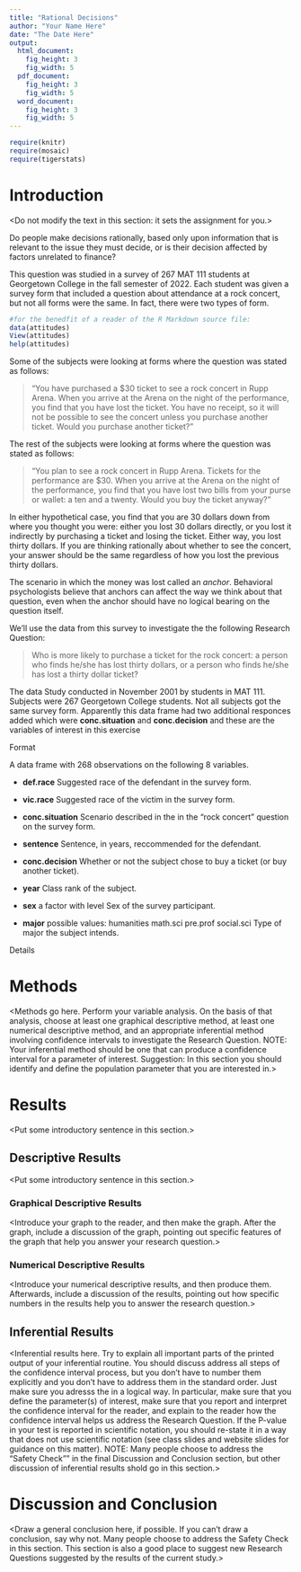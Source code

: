 ---
title: "Rational Decisions"
author: "Your Name Here"
date: "The Date Here"
output: 
  html_document:
    fig_height: 3
    fig_width: 5
  pdf_document:
    fig_height: 3
    fig_width: 5
  word_document:
    fig_height: 3
    fig_width: 5
---

```{r include=FALSE}
require(knitr)
require(mosaic)
require(tigerstats)
```

# Introduction

<Do not modify the text in this section:  it sets the assignment for you.>

Do people make decisions rationally, based only upon information that is relevant to the issue they must decide, or is their decision affected by factors unrelated to finance?

This question was studied in a survey of 267 MAT 111 students at Georgetown College in the fall semester of 2022.  Each student was given a survey form that included a question about attendance at a rock concert, but not all forms were the same.  In fact, there were two types of form.

```{r eval=FALSE,include=FALSE}
#for the benedfit of a reader of the R Markdown source file:
data(attitudes)
View(attitudes)
help(attitudes)
```

Some of the subjects were looking at forms where the question was stated as follows:

  >"You have purchased a $30 ticket to see a rock concert in Rupp Arena. When you arrive at the Arena on the night of the performance, you find that you have lost the ticket. You have no receipt, so it will not be possible to see the concert unless you purchase another ticket. Would you purchase another ticket?"

The rest of the subjects were looking at forms where the question was stated as follows:

  >"You plan to see a rock concert in Rupp Arena. Tickets for the performance are $30. When you arrive at the Arena on the night of the performance, you find that you have lost two bills from your purse or wallet: a ten and a twenty. Would you buy the ticket anyway?"

In either hypothetical case, you find that you are 30 dollars down from where you thought you were:  either you lost 30 dollars directly, or you lost it indirectly by purchasing a ticket and losing the ticket.  Either way, you lost thirty dollars.  If you are thinking rationally about whether to see the concert, your answer should be the same regardless of how you lost the previous thirty dollars.

The scenario in which the money was lost called an *anchor*.  Behavioral psychologists believe that anchors can affect the way we think about that question, even when the anchor should have no logical bearing on the question itself.

We'll use the data from this survey to investigate the the following Research Question:


  >Who is more likely to purchase a ticket for the rock concert:  a person who finds he/she has lost thirty dollars, or a person who finds he/she has lost a thirty dollar ticket?
  
The data
Study conducted in November 2001 by students in MAT 111. Subjects were 267 Georgetown College students. Not all subjects got the same survey form.  Apparently this data frame had two additional responces added which were **conc.situation** and **conc.decision** and these are the variables of interest in this exercise

Format

A data frame with 268 observations on the following 8 variables.

* **def.race**
Suggested race of the defendant in the survey form.

* **vic.race**
Suggested race of the victim in the survey form.

* **conc.situation**
Scenario described in the in the "rock concert" question on the survey form.

* **sentence**
Sentence, in years, reccommended for the defendant.

* **conc.decision**
Whether or not the subject chose to buy a ticket (or buy another ticket).

* **year**
Class rank of the subject.

* **sex**
a factor with level Sex of the survey participant.

* **major**
possible values: humanities math.sci pre.prof social.sci Type of major the subject intends.

Details

# Methods

<Methods go here.  Perform your variable analysis.  On the basis of that analysis, choose at least one graphical descriptive method, at least one numerical descriptive method, and an appropriate inferential method involving confidence intervals to investigate the Research Question.  NOTE:  Your inferential method should be one that can produce a confidence interval for a parameter of interest.  Suggestion:  In this section you should identify and define the population parameter that you are interested in.>

# Results

<Put some introductory sentence in this section.>

## Descriptive Results

<Put some introductory sentence in this section.>

### Graphical Descriptive Results

<Introduce your graph to the reader, and then make the graph.  After the graph, include a discussion of the graph, pointing out specific features of the graph that help you answer your research question.>

### Numerical Descriptive Results

<Introduce your numerical descriptive results, and then produce them.  Afterwards, include a discussion of the results, pointing out how specific numbers in the results help you to answer the research question.>

## Inferential Results

<Inferential results here.  Try to explain all important parts of the printed output of your inferential routine.  You should discuss address all steps of the confidence interval process, but you don't have to number them explicitly and you don't have to address them in the standard order.  Just make sure you adresss the in a logical way.  In particular, make sure that you define the parameter(s) of interest, make sure that you report and interpret the confidence interval for the reader, and explain to the reader how the confidence interval helps us address the Research Question.  If the P-value in your test is reported in scientific notation, you should re-state it in a way that does not use scientific notation (see class slides and website slides for guidance on this matter). NOTE:  Many people choose to address the "Safety Check"" in the final Discussion and Conclusion section, but other discussion of inferential results shold go in this section.>

# Discussion and Conclusion

<Draw a general conclusion here, if possible.  If you can't draw a conclusion, say why not. Many people choose to address the Safety Check in this section.  This section is also a good place to suggest new Research Questions suggested by the results of the current study.>